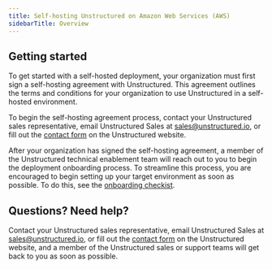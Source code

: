 ```yaml
---
title: Self-hosting Unstructured on Amazon Web Services (AWS)
sidebarTitle: Overview
---
```


## Getting started

To get started with a self-hosted deployment, your organization must first sign a self-hosting agreement with Unstructured. 
This agreement outlines the terms and conditions for your organization to use Unstructured in a self-hosted environment.

To begin the self-hosting agreement process, contact your Unstructured sales representative, email Unstructured Sales at [sales@unstructured.io](mailto:sales@unstructured.io), or fill out the 
[contact form](https://unstructured.io/contact) on the Unstructured website.

After your organization has signed the self-hosting agreement, a member of the Unstructured technical enablement team will reach out to you to begin the 
deployment onboarding process. To streamline this process, you are encouraged to begin setting up your target environment as soon as possible. To do this, 
see the [onboarding checkist](/self-hosted/aws/onboard).

## Questions? Need help?

Contact your Unstructured sales representative, email Unstructured Sales at [sales@unstructured.io](mailto:sales@unstructured.io), or fill out the 
[contact form](https://unstructured.io/contact) on the Unstructured website, and a member of the Unstructured sales or support teams 
will get back to you as soon as possible.